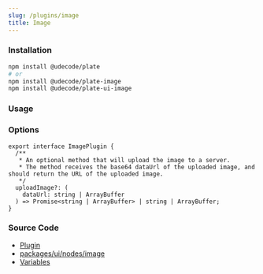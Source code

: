 ```yaml
---
slug: /plugins/image
title: Image
---
```


### Installation

```bash npm2yarn
npm install @udecode/plate
# or
npm install @udecode/plate-image
npm install @udecode/plate-ui-image
```

### Usage


<ImageSandpack />

### Options

```tsx
export interface ImagePlugin {
  /**
   * An optional method that will upload the image to a server.
   * The method receives the base64 dataUrl of the uploaded image, and should return the URL of the uploaded image.
   */
  uploadImage?: (
    dataUrl: string | ArrayBuffer
  ) => Promise<string | ArrayBuffer> | string | ArrayBuffer;
}
```

### Source Code

- [Plugin](https://github.com/udecode/plate/blob/main/packages/nodes/image/src/createImagePlugin.ts)
- [packages/ui/nodes/image](https://github.com/udecode/plate/tree/main/packages/ui/nodes/image/src)
- [Variables](https://github.com/udecode/plate/blob/main/examples/src)
